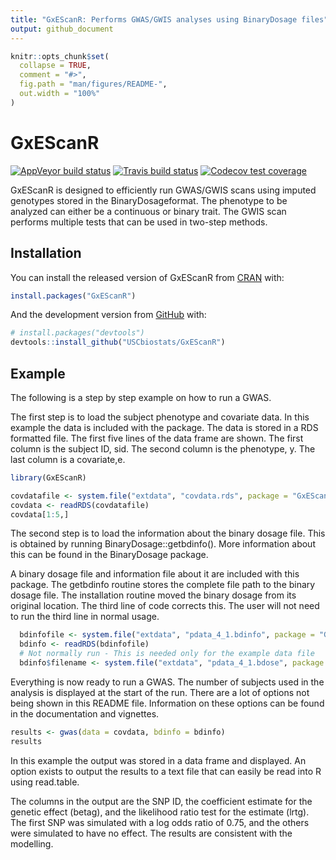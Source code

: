 ```yaml
---
title: "GxEScanR: Performs GWAS/GWIS analyses using BinaryDosage files"
output: github_document
---
```


<!-- README.md is generated from README.Rmd. Please edit that file -->

```r
knitr::opts_chunk$set(
  collapse = TRUE,
  comment = "#>",
  fig.path = "man/figures/README-",
  out.width = "100%"
)
```

# GxEScanR

<!-- badges: start -->
[![AppVeyor build status](https://ci.appveyor.com/api/projects/status/github/USCbiostats/GxEScanR?branch=master&svg=true)](https://ci.appveyor.com/project/USCbiostats/GxEScanR)
[![Travis build status](https://travis-ci.com/USCbiostats/GxEScanR.svg?branch=master)](https://travis-ci.com/USCbiostats/GxEScanR)
[![Codecov test coverage](https://codecov.io/gh/USCbiostats/GxEScanR/branch/master/graph/badge.svg)](https://codecov.io/gh/USCbiostats/GxEScanR?branch=master)
<!-- badges: end -->

GxEScanR is designed to efficiently run GWAS/GWIS scans using imputed genotypes
stored in the BinaryDosageformat. The phenotype to be analyzed can either be a
continuous or binary trait. The GWIS scan performs multiple tests that can be
used in two-step methods.

## Installation

You can install the released version of GxEScanR from [CRAN](https://CRAN.R-project.org) with:

``` r
install.packages("GxEScanR")
```

And the development version from [GitHub](https://github.com/) with:

``` r
# install.packages("devtools")
devtools::install_github("USCbiostats/GxEScanR")
```
## Example

The following is a step by step example on how to run a GWAS.

The first step is to load the subject phenotype and covariate data. In this
example the data is included with the package. The data is stored in a RDS
formatted file. The first five lines of the data frame are shown. The first
column is the subject ID, sid. The second column is the phenotype, y. The last
column is a covariate,e.

```r
library(GxEScanR)

covdatafile <- system.file("extdata", "covdata.rds", package = "GxEScanR")
covdata <- readRDS(covdatafile)
covdata[1:5,]
```

The second step is to load the information about the binary dosage file. This
is obtained by running BinaryDosage::getbdinfo(<binary dosage file name>).
More information about this can be found in the BinaryDosage package.

A binary dosage file and information file about it are included with this
package. The getbdinfo routine stores the complete file path to the binary
dosage file. The installation routine moved the binary dosage from its
original location. The third line of code corrects this. The user will
not need to run the third line in normal usage.

```r
  bdinfofile <- system.file("extdata", "pdata_4_1.bdinfo", package = "GxEScanR")
  bdinfo <- readRDS(bdinfofile)
  # Not normally run - This is needed only for the example data file
  bdinfo$filename <- system.file("extdata", "pdata_4_1.bdose", package = "GxEScanR")
```

Everything is now ready to run a GWAS. The number of subjects used in the
analysis is displayed at the start of the run. There are a lot of options
not being shown in this README file. Information on these options can be found
in the documentation and vignettes.

```r
results <- gwas(data = covdata, bdinfo = bdinfo)
results
```

In this example the output was stored in a data frame and displayed. An option
exists to output the results to a text file that can easily be read into R
using read.table.

The columns in the output are the SNP ID, the coefficient estimate for the
genetic effect (betag), and the likelihood ratio test for the estimate (lrtg).
The first SNP was simulated with a log odds ratio of 0.75, and the others
were simulated to have no effect. The results are consistent with the modelling.
